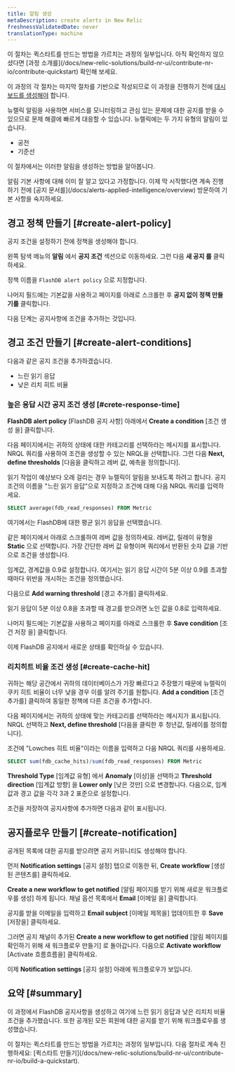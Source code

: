 ```yaml
---
title: 알림 생성
metaDescription: create alerts in New Relic
freshnessValidatedDate: never
translationType: machine
---
```


<Callout variant="tip">
  이 절차는 퀵스타트를 만드는 방법을 가르치는 과정의 일부입니다. 아직 확인하지 않으셨다면 [과정 소개를](/docs/new-relic-solutions/build-nr-ui/contribute-nr-io/contribute-quickstart) 확인해 보세요.

  이 과정의 각 절차는 마지막 절차를 기반으로 작성되므로 이 과정을 진행하기 전에 [대시보드를 생성해야](/docs/new-relic-solutions/build-nr-ui/contribute-nr-io/create-a-dashboard) 합니다.
</Callout>

뉴렐릭 알림을 사용하면 서비스를 모니터링하고 관심 있는 문제에 대한 공지를 받을 수 있으므로 문제 해결에 빠르게 대응할 수 있습니다. 뉴렐릭에는 두 가지 유형의 알림이 있습니다.

* 공전
* 기준선

이 절차에서는 이러한 알림을 생성하는 방법을 알아봅니다.

<Callout variant="tip">
  알림 기본 사항에 대해 이미 잘 알고 있다고 가정합니다. 이제 막 시작했다면 계속 진행하기 전에 [공지 문서를](/docs/alerts-applied-intelligence/overview) 방문하여 기본 사항을 숙지하세요.
</Callout>

## 경고 정책 만들기 [#create-alert-policy]

공지 조건을 설정하기 전에 정책을 생성해야 합니다.

왼쪽 탐색 메뉴의 **알림** 에서 **공지 조건** 섹션으로 이동하세요. 그런 다음 **새 공지 를** 클릭하세요.

정책 이름을 `FlashDB alert policy` 으로 지정합니다.

나머지 필드에는 기본값을 사용하고 페이지를 아래로 스크롤한 후 **공지 없이 정책 만들기를** 클릭합니다.

다음 단계는 공지사항에 조건을 추가하는 것입니다.

## 경고 조건 만들기 [#create-alert-conditions]

다음과 같은 공지 조건을 추가하겠습니다.

* 느린 읽기 응답
* 낮은 리치 히트 비율

### 높은 응답 시간 공지 조건 생성 [#crete-response-time]

**FlashDB alert policy** \[FlashDB 공지 사항] 아래에서 **Create a condition** \[조건 생성 을] 클릭합니다.

다음 페이지에서는 귀하의 상태에 대한 카테고리를 선택하라는 메시지를 표시합니다. NRQL 쿼리를 사용하여 조건을 생성할 수 있는 NRQL을 선택합니다. 그런 다음 **Next, define thresholds** \[다음을 클릭하고 레버 값, 예측을 정의합니다].

읽기 작업이 예상보다 오래 걸리는 경우 뉴렐릭이 알림을 보내도록 하려고 합니다. 공지 조건의 이름을 "느린 읽기 응답"으로 지정하고 조건에 대해 다음 NRQL 쿼리를 입력하세요.

```sql
SELECT average(fdb_read_responses) FROM Metric
```

여기에서는 FlashDB에 대한 평균 읽기 응답을 선택했습니다.

같은 페이지에서 아래로 스크롤하여 레버 값을 정의하세요. 레버값, 릴레이 유형을 **Static** 으로 선택합니다. 가장 간단한 레버 값 유형이며 쿼리에서 반환된 숫자 값을 기반으로 조건을 생성합니다.

임계값, 경계값을 0.9로 설정합니다. 여기서는 읽기 응답 시간이 5분 이상 0.9를 초과할 때마다 위반을 개시하는 조건을 정의했습니다.

다음으로 **Add warning threshold** \[경고 추가를] 클릭하세요.

읽기 응답이 5분 이상 0.8을 초과할 때 경고를 받으려면 노인 값을 0.8로 입력하세요.

나머지 필드에는 기본값을 사용하고 페이지를 아래로 스크롤한 후 **Save condition** \[조건 저장 을] 클릭합니다.

이제 FlashDB 공지에서 새로운 상태를 확인하실 수 있습니다.

### 리치히트 비율 조건 생성 [#create-cache-hit]

귀하는 해당 공간에서 귀하의 데이터베이스가 가장 빠르다고 주장했기 때문에 뉴렐릭이 쿠키 히트 비율이 너무 낮을 경우 이를 알려 주기를 원합니다. **Add a condition** \[조건 추가를] 클릭하여 동일한 정책에 다른 조건을 추가합니다.

다음 페이지에서는 귀하의 상태에 맞는 카테고리를 선택하라는 메시지가 표시됩니다. NRQL 선택하고 **Next, define threshold** \[다음을 클릭한 후 청년값, 릴레이를 정의합니다].

조건에 "Lowches 히트 비율"이라는 이름을 입력하고 다음 NRQL 쿼리를 사용하세요.

```sql
SELECT sum(fdb_cache_hits)/sum(fdb_read_responses) FROM Metric
```

**Threshold Type** \[임계값 유형] 에서 **Anomaly** \[이상]을 선택하고 **Threshold direction** \[임계값 방향] 을 **Lower only** \[낮은 것만] 으로 변경합니다. 다음으로, 임계값과 경고 값을 각각 3과 2 표준으로 설정합니다.

조건을 저장하여 공지사항에 추가하면 다음과 같이 표시됩니다.

## 공지플로우 만들기 [#create-notification]

공개된 목록에 대한 공지를 받으려면 공지 커뮤니티도 생성해야 합니다.

먼저 **Notification settings** \[공지 설정] 탭으로 이동한 뒤, **Create workflow** \[생성된 콘텐츠를] 클릭하세요.

**Create a new workflow to get notified** \[알림 페이지를 받기 위해 새로운 워크플로우를 생성] 하게 됩니다. 채널 옵션 목록에서 **Email** \[이메일 을] 클릭합니다.

공지를 받을 이메일을 입력하고 **Email subject** \[이메일 제목을] 업데이트한 후 **Save** \[저장을] 클릭하세요.

그러면 공지 채널이 추가된 **Create a new workflow to get notified** \[알림 페이지를 확인하기 위해 새 워크플로우 만들기] 로 돌아갑니다. 다음으로 **Activate workflow** \[Activate 흐름흐름을] 클릭하세요.

이제 **Notification settings** \[공지 설정] 아래에 워크플로우가 보입니다.

## 요약 [#summary]

이 과정에서 FlashDB 공지사항을 생성하고 여기에 느린 읽기 응답과 낮은 리치치 비율 조건을 추가했습니다. 또한 공개된 모든 회원에 대한 공지를 받기 위해 워크플로우를 생성했습니다.

<Callout variant="tip">
  이 절차는 퀵스타트를 만드는 방법을 가르치는 과정의 일부입니다. 다음 절차로 계속 진행하세요: [퀵스타트 만들기](/docs/new-relic-solutions/build-nr-ui/contribute-nr-io/build-a-quickstart).
</Callout>